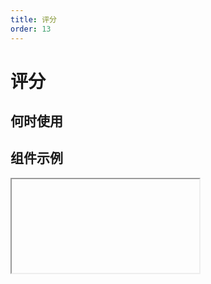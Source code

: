 ```yaml
---
title: 评分
order: 13
---
```


# 评分

## 何时使用

## 组件示例

<Iframe url="https://pre-yida-performance3.alibaba-inc.com/developer/rate-field-v2?isRenderNav=false" />

## 组件属性

| 属性名 | 属性code | 类型 | 数据示例 | 动态属性 | 备注 |
| :--- | :--- | :--- | :--- | :--- | :--- |
| 标题 | label | String | "评分" | 是 |  |
| 默认值 | fieldData | Object | {value: 3} | 是 |  |
| 标题位置 | labelAlign | String | “left” | 否 | 可选值：“left”,”top”,”inset" |
| 标题宽度 | labelColSpan | Number | 4 | 否 |  |
| 标题偏移 | labelColOffset | Number  | 0 | 否 |  |
| 内容宽度 | wrapperColSpan | Number  | 0 | 否 |  |
| 内容偏移 | wrapperColOffset | Number  | 0 | 否 |  |
| 标题对齐 | labelTextAlign | String | “left” | 否 | 可选值：“left”,”right" |
| 提示文字 | placeholder | String | “请选择评分” | 是 |  |
| 描述信息 | tips | String | "这是一段描述信息" | 否 |  |
| 尺寸 | size | String | “small” | 否 | 可选值：“small”,”medium”,"large" |
| 评分总数 | count | Number | 5 | 是 |  |
| 半星评分 | allowHalf | Boolean | false | 否 | 可选值true/false |
| 显示grade | showGrade | Boolean | false | 否 | 可选值true/false |
| 状态 | behavior | String | {fieldBehavior: "NORMAL"} | 是 | fieldBehavior 可选值："NORMAL","DISABLED","READONLY","HIDDEN" |
| 校验 | validation | Array | [{type:"required"}] | 是 | 可选值：{type:"required"}, {type: "customValidate", message: "评分在5到10分之间", param: "function validateRule(value) { return value >= 5; }"} |
| 用户点击评分时触发的回调 | onChange | Function | function onChange({ value }) { console.log(value); } } | 否 |  |
| 用户hover评分时触发的回调 | onHoverChange | Function | function onHoverChange(value) { console.log(value); } | 否 |  |

<AttrTable dataSource={[
{
  attr: '标题',
  code: 'label',
  type: 'String',
  demo: '评分',
  dafault:'',
  desc: ''
},
{
  attr: '默认值',
  code: 'fieldData',
  type: 'Object',
  demo: '{value: 3}',
  dafault:'',
  desc: ''
},
{
  attr: '标题位置',
  code: 'labelAlign',
  type: 'String',
  demo: '“left”',
  dafault:'',
  desc: '可选值：“left”,”top”,”inset"'
},
{
  attr: '标题宽度',
  code: 'labelColSpan',
  type: 'Number',
  demo: '4',
  dafault:'',
  desc: ''
},
{
  attr: '标题偏移',
  code: 'labelColOffset',
  type: 'Number',
  demo: '0',
  dafault:'',
  desc: ''
},
{
  attr: '内容宽度',
  code: 'wrapperColSpan',
  type: 'Number',
  demo: '0',
  dafault:'',
  desc: ''
},
{
  attr: '内容偏移',
  code: 'wrapperColOffset',
  type: 'Number',
  demo: '0',
  dafault:'',
  desc: ''
},{
  attr: '标题对齐',
  code: 'labelTextAlign',
  type: 'String',
  demo: '“left”',
  dafault:'',
  desc: '可选值：“left”,”right"'
},{
  attr: '提示文字',
  code: 'placeholder',
  type: 'String',
  demo: '“请选择评分”',
  dafault:'',
  desc: ''
},
{
  attr: '描述信息',
  code: 'tips',
  type: 'String',
  demo: '这是一段描述信息',
  dafault:'',
  desc: ''
},
{
  attr: '尺寸',
  code: 'size',
  type: 'String',
  demo: '“small”',
  dafault:'',
  desc: '可选值：“small”,”medium”,"large"'
},{
  attr: '评分总数',
  code: 'count',
  type: 'Number',
  demo: '5',
  dafault:'',
  desc: ''
},{
  attr: '半星评分',
  code: 'allowHalf',
  type: 'Boolean',
  demo: 'false',
  dafault:'',
  desc: '可选值true/false'
},{
  attr: '显示grade',
  code: 'showGrade',
  type: 'Boolean',
  demo: 'false',
  dafault:'',
  desc: '可选值true/false'
},
{
  attr: '状态',
  code: 'behavior',
  type: 'String',
  demo: '{fieldBehavior: "NORMAL"}',
  dafault:'',
  desc: 'fieldBehavior 可选值："NORMAL","DISABLED","READONLY","HIDDEN"'
},
{
  attr: '校验',
  code: 'validation',
  type: 'Array',
  demo: '[{type:"required"}] ',
  dafault:'',
  desc: '可选值：{type:"required"}, {type: "customValidate", message: "评分在5到10分之间", param: "function validateRule(value) { return value >= 5; }"}'
},
{
  attr: '用户点击评分时触发的回调',
  code: 'onChange',
  type: 'Function',
  demo: 'function onChange({ value }) { console.log(value); } }',
  dafault:'',
  desc: ''
},{
  attr: '用户hover评分时触发的回调',
  code: 'onHoverChange',
  type: 'Function',
  demo: ' function onHoverChange(value) { console.log(value); } ',
  dafault:'',
  desc: ''
},
]}
/>